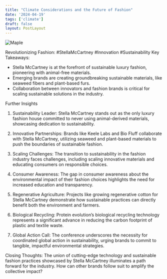 ```yaml
---
title: "Climate Considerations and the Future of Fashion"
date: '2024-04-19'
tags: ['climate']
draft: false
layout: PostLayout
---
```


<div className="flex justify-center">
  <div className="my-1 w-full px-2 xl:my-1 xl:w-1/2 xl:px-2">
    <img src="https://img.youtube.com/vi/WkGgXa-_OiU/0.jpg" alt="Maple" className="mx-auto h-58 w-auto" />
  </div>
</div>

Revolutionizing Fashion: #StellaMcCartney #Innovation #Sustainability
Key Takeaways:
- Stella McCartney is at the forefront of sustainable luxury fashion, pioneering with animal-free materials.
- Emerging brands are creating groundbreaking sustainable materials, like seaweed fibers and plant-based furs.
- Collaboration between innovators and fashion brands is critical for scaling sustainable solutions in the industry.

Further Insights
1. Sustainability Leader:
Stella McCartney stands out as the only luxury fashion house committed to never using animal-derived materials, showcasing dedication to sustainability.

2. Innovative Partnerships:
Brands like Keele Labs and Bio Fluff collaborate with Stella McCartney, utilizing seaweed and plant-based materials to push the boundaries of sustainable fashion.

3. Scaling Challenges:
The transition to sustainability in the fashion industry faces challenges, including scaling innovative materials and educating consumers on responsible choices.

4. Consumer Awareness:
The gap in consumer awareness about the environmental impact of their fashion choices highlights the need for increased education and transparency.

5. Regenerative Agriculture:
Projects like growing regenerative cotton for Stella McCartney demonstrate how sustainable practices can directly benefit both the environment and farmers.

6. Biological Recycling:
Protein evolution’s biological recycling technology represents a significant advance in reducing the carbon footprint of plastic and textile waste.

7. Global Action Call:
The conference underscores the necessity for coordinated global action in sustainability, urging brands to commit to tangible, impactful environmental strategies.

Closing Thoughts:
The union of cutting-edge technology and sustainable fashion practices showcased by Stella McCartney illuminates a path forward for the industry. How can other brands follow suit to amplify the collective impact?
